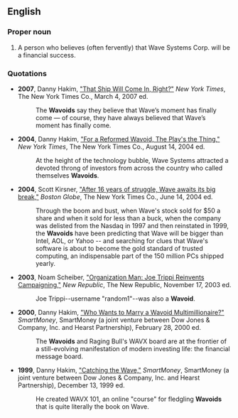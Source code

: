 {{rfv|nonce?  Over one year in published sources?}}
==English==

===Proper noun===
{{en-proper noun}}

# A person who believes (often fervently) that Wave Systems Corp. will be a financial success.

===Quotations===
* '''2007''', Danny Hakim, [http://www.nytimes.com/2007/03/04/business/yourmoney/04wave.html "That Ship Will Come In, Right?"] ''New York Times'', The New York Times Co., March 4, 2007 ed.
*: The '''Wavoids''' say they believe that Wave’s moment has finally come — of course, they have always believed that Wave’s moment has finally come.
* '''2004''', Danny Hakim, [http://query.nytimes.com/gst/fullpage.html?res=9C00E2D7163EF932A1575BC0A9629C8B63 "For a Reformed Wavoid, The Play's the Thing,"] ''New York Times'', The New York Times Co., August 14, 2004 ed.
*: At the height of the technology bubble, Wave Systems attracted a devoted throng of investors from across the country who called themselves '''Wavoids'''.
* '''2004''', Scott Kirsner, [http://www.boston.com/business/technology/articles/2004/06/14/after_16_years_of_struggle_wave_awaits_its_big_break?mode=PF "After 16 years of struggle, Wave awaits its big break,"] ''Boston Globe'', The New York Times Co., June 14, 2004 ed.
*: Through the boom and bust, when Wave's stock sold for $50 a share and when it sold for less than a buck, when the company was delisted from the Nasdaq in 1997 and then reinstated in 1999, the '''Wavoids''' have been predicting that Wave will be bigger than Intel, AOL, or Yahoo -- and searching for clues that Wave's software is about to become the gold standard of trusted computing, an indispensable part of the 150 million PCs shipped yearly.
* '''2003''', Noam Scheiber, [http://www.tnr.com/doc.mhtml?i=20031117&s=scheiber111703 "Organization Man: Joe Trippi Reinvents Campaigning,"] ''New Republic'', The New Republic, November 17, 2003 ed.
*: Joe Trippi--username "random1"--was also a '''Wavoid'''.
* '''2000''', Danny Hakim, [http://www.smartmoney.com/stockwatch/index.cfm?story=200002281 "Who Wants to Marry a Wavoid Multimillionaire?"] ''SmartMoney'', SmartMoney (a joint venture between Dow Jones & Company, Inc. and Hearst Partnership), February 28, 2000 ed.
*: The '''Wavoids''' and Raging Bull's WAVX board are at the frontier of a still-evolving manifestation of modern investing life: the financial message board.
* '''1999''', Danny Hakim, [http://www.smartmoney.com/stockwatch/index.cfm?story=199912132 "Catching the Wave,"] ''SmartMoney'', SmartMoney (a joint venture between Dow Jones & Company, Inc. and Hearst Partnership), December 13, 1999 ed.
*: He created WAVX 101, an online "course" for fledgling '''Wavoids''' that is quite literally the book on Wave.